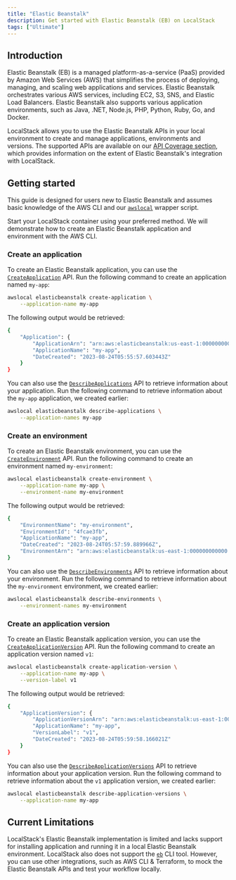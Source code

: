 ```yaml
---
title: "Elastic Beanstalk"
description: Get started with Elastic Beanstalk (EB) on LocalStack
tags: ["Ultimate"]
---
```



## Introduction

Elastic Beanstalk (EB) is a managed platform-as-a-service (PaaS) provided by Amazon Web Services (AWS) that simplifies the process of deploying, managing, and scaling web applications and services.
Elastic Beanstalk orchestrates various AWS services, including EC2, S3, SNS, and Elastic Load Balancers.
Elastic Beanstalk also supports various application environments, such as Java, .NET, Node.js, PHP, Python, Ruby, Go, and Docker.

LocalStack allows you to use the Elastic Beanstalk APIs in your local environment to create and manage applications, environments and versions.
The supported APIs are available on our [API Coverage section](#api-coverage), which provides information on the extent of Elastic Beanstalk's integration with LocalStack.

## Getting started

This guide is designed for users new to Elastic Beanstalk and assumes basic knowledge of the AWS CLI and our [`awslocal`](https://github.com/localstack/awscli-local) wrapper script.

Start your LocalStack container using your preferred method.
We will demonstrate how to create an Elastic Beanstalk application and environment with the AWS CLI.

### Create an application

To create an Elastic Beanstalk application, you can use the [`CreateApplication`](https://docs.aws.amazon.com/elasticbeanstalk/latest/api/API_CreateApplication.html) API.
Run the following command to create an application named `my-app`:

```bash
awslocal elasticbeanstalk create-application \
    --application-name my-app
```

The following output would be retrieved:

```bash
{
    "Application": {
        "ApplicationArn": "arn:aws:elasticbeanstalk:us-east-1:000000000000:application/my-app",
        "ApplicationName": "my-app",
        "DateCreated": "2023-08-24T05:55:57.603443Z"
    }
}
```

You can also use the [`DescribeApplications`](https://docs.aws.amazon.com/elasticbeanstalk/latest/api/API_DescribeApplications.html) API to retrieve information about your application.
Run the following command to retrieve information about the `my-app` application, we created earlier:

```bash
awslocal elasticbeanstalk describe-applications \
    --application-names my-app
```

### Create an environment

To create an Elastic Beanstalk environment, you can use the [`CreateEnvironment`](https://docs.aws.amazon.com/elasticbeanstalk/latest/api/API_CreateEnvironment.html) API.
Run the following command to create an environment named `my-environment`:

```bash
awslocal elasticbeanstalk create-environment \
    --application-name my-app \
    --environment-name my-environment
```

The following output would be retrieved:

```bash
{
    "EnvironmentName": "my-environment",
    "EnvironmentId": "4fcae3fb",
    "ApplicationName": "my-app",
    "DateCreated": "2023-08-24T05:57:59.889966Z",
    "EnvironmentArn": "arn:aws:elasticbeanstalk:us-east-1:000000000000:applicationversion/my-app/version"
}
```

You can also use the [`DescribeEnvironments`](https://docs.aws.amazon.com/elasticbeanstalk/latest/api/API_DescribeEnvironments.html) API to retrieve information about your environment.
Run the following command to retrieve information about the `my-environment` environment, we created earlier:

```bash
awslocal elasticbeanstalk describe-environments \
    --environment-names my-environment
```

### Create an application version

To create an Elastic Beanstalk application version, you can use the [`CreateApplicationVersion`](https://docs.aws.amazon.com/elasticbeanstalk/latest/api/API_CreateApplicationVersion.html) API.
Run the following command to create an application version named `v1`:

```bash
awslocal elasticbeanstalk create-application-version \
    --application-name my-app \
    --version-label v1
```

The following output would be retrieved:

```bash
{
    "ApplicationVersion": {
        "ApplicationVersionArn": "arn:aws:elasticbeanstalk:us-east-1:000000000000:applicationversion/my-app/v1",
        "ApplicationName": "my-app",
        "VersionLabel": "v1",
        "DateCreated": "2023-08-24T05:59:58.166021Z"
    }
}
```

You can also use the [`DescribeApplicationVersions`](https://docs.aws.amazon.com/elasticbeanstalk/latest/api/API_DescribeApplicationVersions.html) API to retrieve information about your application version.
Run the following command to retrieve information about the `v1` application version, we created earlier:

```bash
awslocal elasticbeanstalk describe-application-versions \
    --application-name my-app
```

## Current Limitations

LocalStack's Elastic Beanstalk implementation is limited and lacks support for installing application and running it in a local Elastic Beanstalk environment.
LocalStack also does not support the [`eb`](https://docs.aws.amazon.com/elasticbeanstalk/latest/dg/eb-cli3.html) CLI tool.
However, you can use other integrations, such as AWS CLI & Terraform, to mock the Elastic Beanstalk APIs and test your workflow locally.
